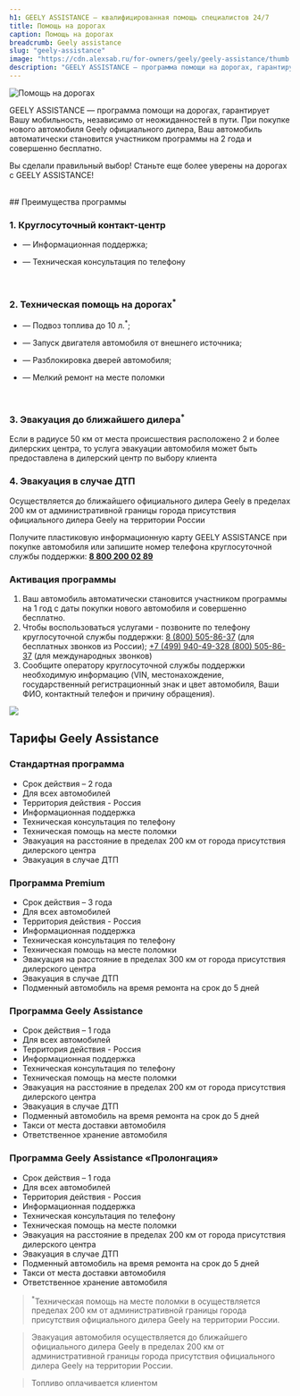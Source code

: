 ```yaml
---
h1: GEELY ASSISTANCE — квалифицированная помощь специалистов 24/7
title: Помощь на дорогах
caption: Помощь на дорогах
breadcrumb: Geely assistance
slug: "geely-assistance"
image: "https://cdn.alexsab.ru/for-owners/geely/geely-assistance/thumb.webp"
description: "GEELY ASSISTANCE — программа помощи на дорогах, гарантирует Вашу мобильность, независимо от неожиданностей в пути."
---
```



<picture>
	<source media="(min-width: 942px)" srcset="https://cdn.alexsab.ru/for-owners/geely/geely-assistance/banner.webp" />
	<source media="(min-width: 320px)" srcset="https://cdn.alexsab.ru/for-owners/geely/geely-assistance/thumb.webp" />
	<img src="https://cdn.alexsab.ru/for-owners/geely/geely-assistance/banner.webp" class="w-full mb-12" alt="Помощь на дорогах" />
</picture>

GEELY ASSISTANCE — программа помощи на дорогах, гарантирует Вашу мобильность, независимо от неожиданностей в пути. При покупке нового автомобиля Geely официального дилера, Ваш автомобиль автоматически становится участником программы на 2 года и совершенно бесплатно.

Вы сделали правильный выбор! Станьте еще более уверены на дорогах с GEELY ASSISTANCE!

<br/>
## Преимущества программы

### **1. Круглосуточный контакт-центр**

- — Информационная поддержка;

- — Техническая консультация по телефону
<br/>

### **2. Техническая помощь на дорогах<sup>*</sup>**

- — Подвоз топлива до 10 л.<sup>*</sup>;

- — Запуск двигателя автомобиля от внешнего источника;

- — Разблокировка дверей автомобиля;

- — Мелкий ремонт на месте поломки
<br/>

### **3. Эвакуация до ближайшего дилера<sup>*</sup>**

Если в радиусе 50 км от места происшествия расположено 2 и более дилерских центра, то услуга эвакуации автомобиля может быть предоставлена в дилерский центр по выбору клиента
<br/>

### **4. Эвакуация в случае ДТП**

Осуществляется до ближайшего официального дилера Geely в пределах 200 км от административной границы города присутствия официального дилера Geely на территории России
<br/>

Получите пластиковую информационную карту GEELY ASSISTANCE при покупке автомобиля или запишите номер телефона круглосуточной службы поддержки: **<a href="tel:+78002000289" class="whitespace-nowrap">8 800 200 02 89</a>**

<div class="flex flex-col-reverse lg:flex-row my-14">
	<div class="lg:w-1/2 pr-4 lg:pr-10 xl:pr-16 pl-4 lg:pl-16 lg:bg-gray-100 py-6 xl:py-10">
		<h3 class="font-bold">Активация программы</h3>
		<ol class="list-decimal lg:!text-sm xl:!text-base">
			<li>Ваш автомобиль автоматически становится участником программы на 1 год с даты покупки нового автомобиля и совершенно бесплатно.</li>
			<li>Чтобы воспользоваться услугами - позвоните по телефону круглосуточной службы поддержки: <a href="tel:+78005058637" class="whitespace-nowrap">8 (800) 505-86-37</a> (для бесплатных звонков из России); <a href="tel:+74999404932" class="whitespace-nowrap">+7 (499) 940-49-32<a href="tel:+78005058637">8 (800) 505-86-37</a></a> (для международных звонков)</li>
			<li>Сообщите оператору круглосуточной службы поддержки необходимую информацию (VIN, местонахождение, государственный регистрационный знак и цвет автомобиля, Ваши ФИО, контактный телефон и причину обращения).</li>
		</ol>
	</div>
	<img src="https://cdn.alexsab.ru/for-owners/geely/geely-assistance/1.webp" class="lg:w-1/2 h-auto object-cover flex-shrink-0" />
</div>

<h2 class="text-center">Тарифы Geely Assistance</h2>

<h3 class="font-bold !mb-2">Стандартная программа</h3>

<ul class="list-disc pl-4">
	<li>Срок действия – 2 года</li>
	<li>Для всех автомобилей</li>
	<li>Территория действия - Россия</li>
	<li>Информационная поддержка</li>
	<li>Техническая консультация по телефону</li>
	<li>Техническая помощь на месте поломки</li>
	<li>Эвакуация на расстояние в пределах 200 км от города присутствия дилерского центра</li>
	<li>Эвакуация в случае ДТП</li>
</ul>

<h3 class="font-bold !mb-2">Программа Premium</h3>

<ul class="list-disc pl-4">
	<li>Срок действия – 3 года</li>
	<li>Для всех автомобилей</li>
	<li>Территория действия - Россия</li>
	<li>Информационная поддержка</li>
	<li>Техническая консультация по телефону</li>
	<li>Техническая помощь на месте поломки</li>
	<li>Эвакуация на расстояние в пределах 300 км от города присутствия дилерского центра</li>
	<li>Эвакуация в случае ДТП</li>
	<li>Подменный автомобиль на время ремонта на срок до 5 дней</li>
</ul>

<h3 class="font-bold !mb-2">Программа Geely Assistance</h3>

<ul class="list-disc pl-4">
	<li>Срок действия – 1 года</li>
	<li>Для всех автомобилей</li>
	<li>Территория действия - Россия</li>
	<li>Информационная поддержка</li>
	<li>Техническая консультация по телефону</li>
	<li>Техническая помощь на месте поломки</li>
	<li>Эвакуация на расстояние в пределах 200 км от города присутствия дилерского центра</li>
	<li>Эвакуация в случае ДТП</li>
	<li>Подменный автомобиль на время ремонта на срок до 5 дней</li>
	<li>Такси от места доставки автомобиля</li>
	<li>Ответственное хранение автомобиля</li>
</ul>

<h3 class="font-bold !mb-2">Программа Geely Assistance «Пролонгация»</h3>

<ul class="list-disc pl-4 border-b pb-5 mb-5">
	<li>Срок действия – 1 года</li>
	<li>Для всех автомобилей</li>
	<li>Территория действия - Россия</li>
	<li>Информационная поддержка</li>
	<li>Техническая консультация по телефону</li>
	<li>Техническая помощь на месте поломки</li>
	<li>Эвакуация на расстояние в пределах 200 км от города присутствия дилерского центра</li>
	<li>Эвакуация в случае ДТП</li>
	<li>Подменный автомобиль на время ремонта на срок до 5 дней</li>
	<li>Такси от места доставки автомобиля</li>
	<li>Ответственное хранение автомобиля</li>
</ul>


<SpecialSalonsInfo dataFormName="Узнать подробнее. Ценности сервиса Geely" />

> <sup>*</sup>Техническая помощь на месте поломки в осуществляется пределах 200 км от административной границы города присутствия официального дилера Geely на территории России.

> Эвакуация автомобиля осуществляется до ближайшего официального дилера Geely в пределах 200 км от административной границы города присутствия официального дилера Geely на территории России.

> Топливо оплачивается клиентом